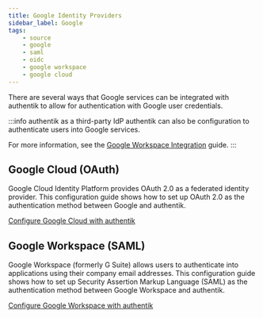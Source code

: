 ```yaml
---
title: Google Identity Providers
sidebar_label: Google
tags:
    - source
    - google
    - saml
    - oidc
    - google workspace
    - google cloud
---
```


There are several ways that Google services can be integrated with authentik to allow for authentication with Google user credentials.

:::info authentik as a third-party IdP
authentik can also be configuration to authenticate users into Google services.

For more information, see the [Google Workspace Integration](/integrations/services/google/) guide.
:::

## Google Cloud (OAuth)

Google Cloud Identity Platform provides OAuth 2.0 as a federated identity provider. This configuration guide shows how to set up OAuth 2.0 as the authentication method between Google and authentik.

[Configure Google Cloud with authentik](./cloud/index.md)

## Google Workspace (SAML)

Google Workspace (formerly G Suite) allows users to authenticate into applications using their company email addresses. This configuration guide shows how to set up Security Assertion Markup Language (SAML) as the authentication method between Google Workspace and authentik.

[Configure Google Workspace with authentik](./workspace/index.md)
